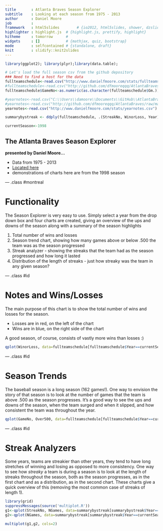 ```yaml
---
title       : Atlanta Braves Season Explorer
subtitle    : Looking at each season from 1975 - 2013
author      : Daniel Moore
job         : 
framework   : html5slides        # {io2012, html5slides, shower, dzslides, ...}
highlighter : highlight.js  # {highlight.js, prettify, highlight}
hitheme     : tomorrow      # 
widgets     : []            # {mathjax, quiz, bootstrap}
mode        : selfcontained # {standalone, draft}
knit        : slidify::knit2slides
---
```


```r

library(ggplot2); library(plyr);library(data.table);

# Let's load the full season csv from the github depository
### Need to find a host for the data
fullteamschedule<-read.csv("http://www.danielfmoore.com/stats/fullteamschedule.csv")
#fullteamschedule<-read.csv("http://github.com/dfmooreqqq/AtlantaBraves/raw/master/streakiness/fullteamschedule.csv")
fullteamschedule$GameNo<-as.numeric(as.character(fullteamschedule$Gm.))

#yearnotes<-read.csv("C:\\Users\\damoore\\Documents\\GitHub\\AtlantaBraves\\streakiness\\yearnotes.csv")
#yearnotes<-read.csv("http://github.com/dfmooreqqq/AtlantaBraves/raw/master/streakiness/yearnotes.csv")
yearnotes<-read.csv("http://www.danielfmoore.com/stats/yearnotes.csv")

summarybystreak <- ddply(fullteamschedule, .(StreakNo, WinorLoss, Year), summarize, NGames=sum(Count))

currentSeason<-1998


```



## The Atlanta Braves Season Explorer

<b>presented by Daniel Moore...</b>

* Data from 1975 - 2013
* <a href="https://dfmoore.shinyapps.io/Atlanta_Braves_Season_Explorer/">Located here</a>
* demonstrations of charts here are from the 1998 season


--- .class #montreal 

# Functionality
The Season Explorer is very easy to use.
Simply select a year from the drop down box and four charts are created, giving an overview of the ups and downs of the season along with a summary of the season highlights

1. Total number of wins and losses
2. Season trend chart, showing how many games above or below .500 the team was as the season progressed
3. Streak analyzer - showing the streaks that the team had as the season progressed and how long it lasted
4. Distribution of the length of streaks - just how streaky was the team in any given season?


--- .class #id 

# Notes and Wins/Losses
The main purpose of this chart is to show the total number of wins and losses for the season.

* Losses are in red, on the left of the chart
* Wins are in blue, on the right side of the chart

A good season, of course, consists of vastly more wins than losses :)

```r
qplot(WinorLoss, data=fullteamschedule[fullteamschedule$Year==currentSeason,], , xlab="Win or Loss", ylab="Total Number", fill=WinorLoss)
```



--- .class #id 

# Season Trends

The baseball season is a long season (162 games!). One way to envision the story of that season is to look at the number of games that the team is above .500 as the season progresses. It's a good way to see the ups and downs of the season, when the team surged and when it slipped, and how consistent the team was throughout the year.


```r
qplot(GameNo, Over500, data=fullteamschedule[fullteamschedule$Year==currentSeason,], , xlab="Game of Season", ylab="Number of games above or below .500", color=StreakNo) + geom_hline(aes(yintercept=0), colour="#990000", linetype="dashed")
```



--- .class #id

# Streak Analyzers

Some years, teams are streakier than other years, they tend to have long stretches of winning and losing as opposed to more consistency. One way to see how *streaky* a team is during a season is to look at the length of streaks throughout the season, both as the season progresses, as in the first chart and as a distribution, as in the second chart. These charts give a quick overview of this (removing the most common case of streaks of length 1).

```r
library(grid)
suppressMessages(source('multiplot.R'))
g1<-qplot(StreakNo, NGames, data=summarybystreak[summarybystreak$Year==currentSeason,], geom="point")
g2<-qplot(NGames, data=summarybystreak[summarybystreak$Year==currentSeason & summarybystreak$NGames>1,])+geom_histogram(binwidth=1, aes(fill = ..count..))

multiplot(g1,g2, cols=2)

```

